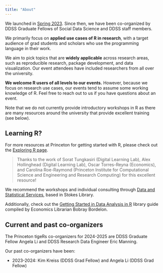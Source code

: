```yaml
---
title: "About"
---
```


We launched in [Spring 2023](https://princeton-r-group.github.io/events.html#spring-2023). Since then, we have been co-organized by DDSS Graduate Fellows of Social Data Science and DDSS staff members.

We primarily focus on **applied use cases of R in research**, with a target audience of grad students and scholars who use the programming language in their work.

We aim to pick topics that are **widely applicable** across research areas, such as reproducible research, package development, and data visualization. Our event attendees have included researchers from all over the university.

**We welcome R users of all levels to our events.** However, because we focus on research use cases, our events tend to assume some working knowledge of R. Feel free to reach out to us if you have questions about an event.

Note that we do not currently provide introductory workshops in R as there are many resources around the university that provide excellent training (see below).

## Learning R?

For more resources at Princeton for getting started with R, please check out the [Exploring R page](https://exploringr.princeton.edu/).

> Thanks to the work of Sorat Tungkasiri (Digital Learning Lab), Alex Hollinghead (Digital Learning Lab), Oscar Torres-Reyna (Economics), and Carolina Roe-Raymond (Princeton Institute for Computational Science and Engineering and Research Computing) for this excellent resource!

We recommend the workshops and individual consulting through [Data and Statistical Services](https://library.princeton.edu/services/data-and-statistical-services), based in Stokes Library.

Additionally, check out the [Getting Started in Data Analysis in R](https://libguides.princeton.edu/dss/R) library guide compiled by Economics Librarian Bobray Bordelon.

## Current and past co-organizers

The Princeton tigeRs co-organizers for 2024-2025 are DDSS Graduate Fellow Angela Li and DDSS Research Data Engineer Eric Manning.

Our past co-organizers have been:

-   2023-2024: Kim Kreiss (DDSS Grad Fellow) and Angela Li (DDSS Grad Fellow)
